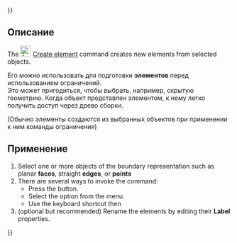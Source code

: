 {{UnfinishedDocu{{#translation:}}}}
<languages/>

{{Docnav/ru
|[[Assembly3_GroupObjects/ru|Group objects]]
|[[Assembly3_ImportFromSTEP/ru|Import from STEP]]
|[[Assembly3_Workbench/ru|Assembly3]]
|IconL=Assembly_New_Group.svg
|IconR=Assembly_Import.svg
|IconC=Assembly3_workbench_icon.svg
}}

{{GuiCommand/ru
|Name=Assembly3 CreateElement
|Name/ru=Assembly3 CreateElement
|Icon=Assembly_New_Element.svg
|MenuLocation=Assembly3 → Create element
|Workbenches=[[Assembly3_Workbench/ru|Assembly3]]
|Shortcut={{KEY|A}} {{KEY|E}}
}}

<span id="Description"></span>
==Описание==

The [[Image:Assembly_New_Element.svg‎‎|24px]] [[Assembly3_CreateElement|Create element]] command creates new elements from selected objects.

Его можно использовать для подготовки '''элементов''' перед использованием ограничений. </br>
Это может пригодиться, чтобы выбрать, например, скрытую геометрию. Когда объект представлен элементом, к нему легко получить доступ через древо сборки.

(Обычно элементы создаются из выбранных объектов при применении к ним команды ограничения)

<span id="Usage"></span>
==Применение==

# Select one or more objects of the boundary representation such as planar '''faces''', straight '''edges''', or '''points'''
# There are several ways to invoke the command:
#* Press the {{Button|[[Image:Assembly_New_Element.svg‎‎|16px]] [[Assembly3_CreateElement|Create element]]}} button.
#* Select the {{MenuCommand|Assembly3 → [[Image:Assembly_New_Element.svg‎‎|16px]] Create element}} option from the menu.
#* Use the keyboard shortcut {{KEY|A}} then {{KEY|E}}
# (optional but recommended) Rename the elements by editing their '''Label''' properties.


{{Docnav/ru
|[[Assembly3_GroupObjects/ru|Group objects]]
|[[Assembly3_ImportFromSTEP/ru|Import from STEP]]
|[[Assembly3_Workbench/ru|Assembly3]]
|IconL=Assembly_New_Group.svg
|IconR=Assembly_Import.svg
|IconC=Assembly3_workbench_icon.svg
}}

{{Userdocnavi{{#translation:}}}}
